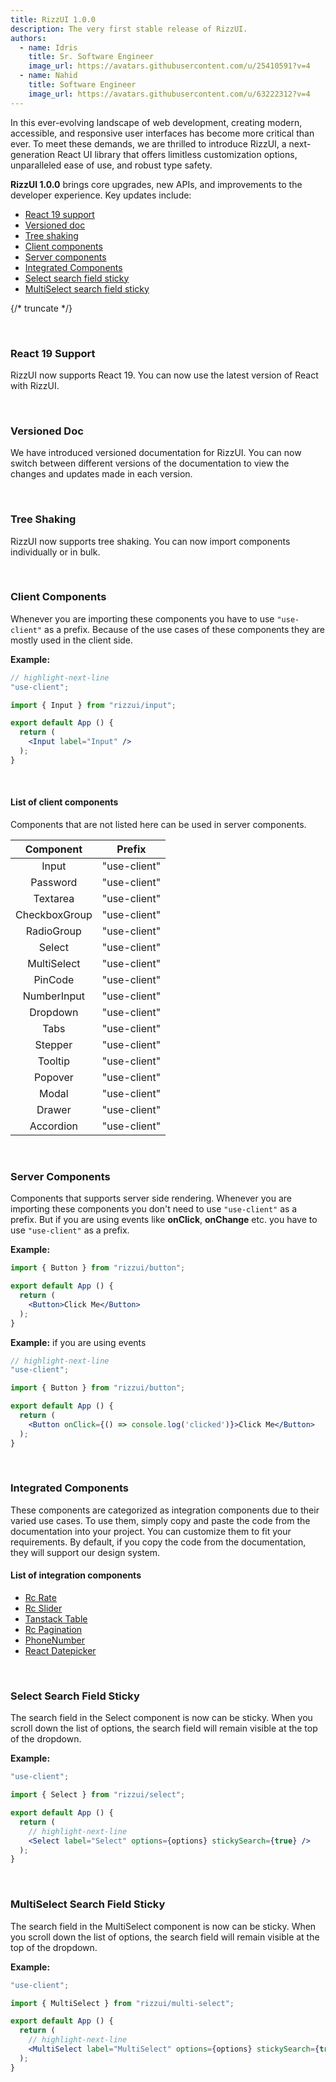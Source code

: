 ```yaml
---
title: RizzUI 1.0.0
description: The very first stable release of RizzUI.
authors:
  - name: Idris
    title: Sr. Software Engineer
    image_url: https://avatars.githubusercontent.com/u/25410591?v=4
  - name: Nahid
    title: Software Engineer
    image_url: https://avatars.githubusercontent.com/u/63222312?v=4
---
```


In this ever-evolving landscape of web development, creating modern, accessible, and responsive user interfaces has become more critical than ever. To meet these demands, we are thrilled to introduce RizzUI, a next-generation React UI library that offers limitless customization options, unparalleled ease of use, and robust type safety.

<div className="hidden-for-blog-list-page">

**RizzUI 1.0.0** brings core upgrades, new APIs, and improvements to the developer experience. Key updates include:

</div>

- [React 19 support](#react-19-support)
- [Versioned doc](#versioned-doc)
- [Tree shaking](#tree-shaking)
- [Client components](#client-components)
- [Server components](#server-components)
- [Integrated Components](#integrated-components)
- [Select search field sticky](#select-search-field-sticky)
- [MultiSelect search field sticky](#multiselect-search-field-sticky)

{/* truncate */}

<br />

### React 19 Support

RizzUI now supports React 19. You can now use the latest version of React with RizzUI.

<br />

### Versioned Doc

We have introduced versioned documentation for RizzUI. You can now switch between different versions of the documentation to view the changes and updates made in each version.

<br />

### Tree Shaking

RizzUI now supports tree shaking. You can now import components individually or in bulk.

<br />

### Client Components

Whenever you are importing these components you have to use `"use-client"` as a prefix. Because of the use cases of these components they are mostly used in the client side.

**Example:**

```jsx
// highlight-next-line
"use-client";

import { Input } from "rizzui/input";

export default App () {
  return (
    <Input label="Input" />
  );
}
```

<br />

#### List of client components

Components that are not listed here can be used in server components.

|   Component   |    Prefix    |
| :-----------: | :----------: |
|     Input     | "use-client" |
|   Password    | "use-client" |
|   Textarea    | "use-client" |
| CheckboxGroup | "use-client" |
|  RadioGroup   | "use-client" |
|    Select     | "use-client" |
|  MultiSelect  | "use-client" |
|    PinCode    | "use-client" |
|  NumberInput  | "use-client" |
|   Dropdown    | "use-client" |
|     Tabs      | "use-client" |
|    Stepper    | "use-client" |
|    Tooltip    | "use-client" |
|    Popover    | "use-client" |
|     Modal     | "use-client" |
|    Drawer     | "use-client" |
|   Accordion   | "use-client" |

<br />

### Server Components

Components that supports server side rendering. Whenever you are importing these components you don't need to use `"use-client"` as a prefix. But if you are using events like **onClick**, **onChange** etc. you have to use `"use-client"` as a prefix.

**Example:**

```jsx
import { Button } from "rizzui/button";

export default App () {
  return (
    <Button>Click Me</Button>
  );
}
```

**Example:** if you are using events

```jsx
// highlight-next-line
"use-client";

import { Button } from "rizzui/button";

export default App () {
  return (
    <Button onClick={() => console.log('clicked')}>Click Me</Button>
  );
}
```

<br />

### Integrated Components

These components are categorized as integration components due to their varied use cases. To use them, simply copy and paste the code from the documentation into your project. You can customize them to fit your requirements. By default, if you copy the code from the documentation, they will support our design system.

#### List of integration components

- [Rc Rate](/docs/integrations/rate)
- [Rc Slider](/docs/integrations/range-slider)
- [Tanstack Table](/docs/integrations/tan-stack)
- [Rc Pagination](/docs/integrations/pagination)
- [PhoneNumber](/docs/integrations/phone-number)
- [React Datepicker](/docs/integrations/react-datepicker)

<br />

### Select Search Field Sticky

The search field in the Select component is now can be sticky. When you scroll down the list of options, the search field will remain visible at the top of the dropdown.

**Example:**

```jsx
"use-client";

import { Select } from "rizzui/select";

export default App () {
  return (
    // highlight-next-line
    <Select label="Select" options={options} stickySearch={true} />
  );
}
```

<br />

### MultiSelect Search Field Sticky

The search field in the MultiSelect component is now can be sticky. When you scroll down the list of options, the search field will remain visible at the top of the dropdown.

**Example:**

```jsx
"use-client";

import { MultiSelect } from "rizzui/multi-select";

export default App () {
  return (
    // highlight-next-line
    <MultiSelect label="MultiSelect" options={options} stickySearch={true} />
  );
}
```
